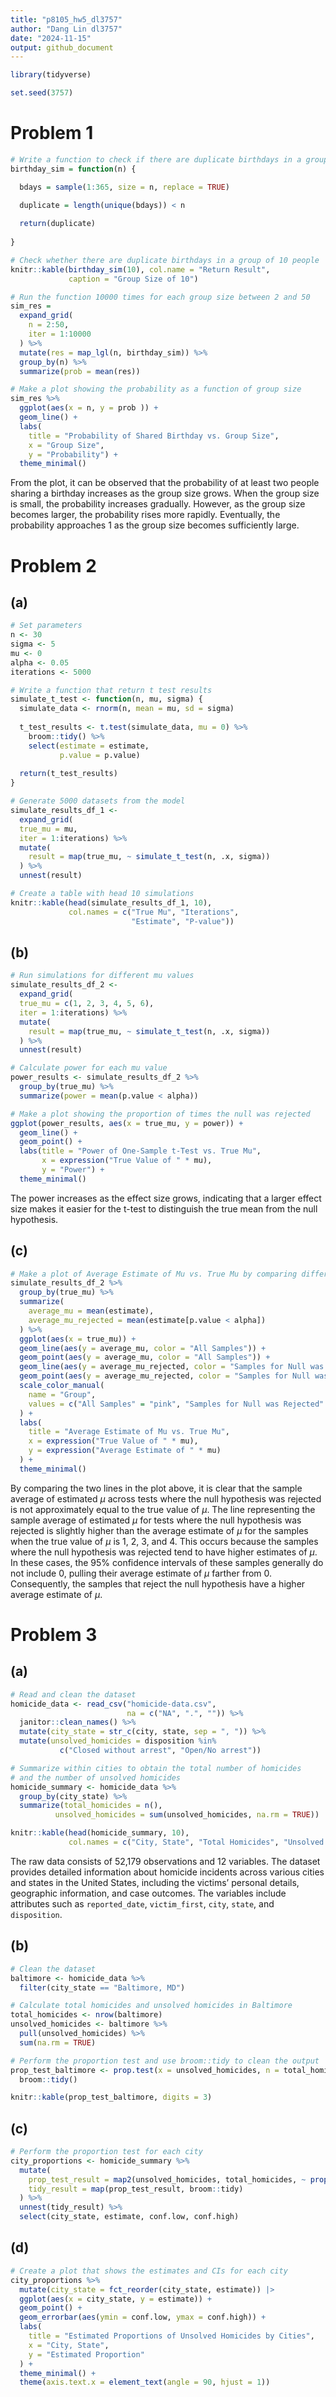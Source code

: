 ```yaml
---
title: "p8105_hw5_dl3757"
author: "Dang Lin dl3757"
date: "2024-11-15"
output: github_document
---
```


```r
library(tidyverse)

set.seed(3757)
```

# Problem 1
```r
# Write a function to check if there are duplicate birthdays in a group
birthday_sim = function(n) {

  bdays = sample(1:365, size = n, replace = TRUE)
  
  duplicate = length(unique(bdays)) < n

  return(duplicate)
  
}

# Check whether there are duplicate birthdays in a group of 10 people
knitr::kable(birthday_sim(10), col.name = "Return Result", 
             caption = "Group Size of 10")
```

```r
# Run the function 10000 times for each group size between 2 and 50
sim_res = 
  expand_grid(
    n = 2:50,
    iter = 1:10000
  ) %>% 
  mutate(res = map_lgl(n, birthday_sim)) %>%
  group_by(n) %>% 
  summarize(prob = mean(res))

# Make a plot showing the probability as a function of group size
sim_res %>%
  ggplot(aes(x = n, y = prob )) + 
  geom_line() + 
  labs(
    title = "Probability of Shared Birthday vs. Group Size", 
    x = "Group Size",
    y = "Probability") +
  theme_minimal()
```

From the plot, it can be observed that the probability of at least two people sharing a birthday increases as the group size grows. When the group size is small, the probability increases gradually. However, as the group size becomes larger, the probability rises more rapidly. Eventually, the probability approaches 1 as the group size becomes sufficiently large.

# Problem 2
## (a)
```r
# Set parameters
n <- 30
sigma <- 5 
mu <- 0
alpha <- 0.05
iterations <- 5000

# Write a function that return t test results
simulate_t_test <- function(n, mu, sigma) {
  simulate_data <- rnorm(n, mean = mu, sd = sigma)
  
  t_test_results <- t.test(simulate_data, mu = 0) %>% 
    broom::tidy() %>% 
    select(estimate = estimate, 
           p.value = p.value)
  
  return(t_test_results)
}

# Generate 5000 datasets from the model
simulate_results_df_1 <- 
  expand_grid(
  true_mu = mu,
  iter = 1:iterations) %>%
  mutate(
    result = map(true_mu, ~ simulate_t_test(n, .x, sigma))
  ) %>%
  unnest(result)

# Create a table with head 10 simulations
knitr::kable(head(simulate_results_df_1, 10), 
             col.names = c("True Mu", "Iterations", 
                           "Estimate", "P-value"))
```

## (b)
```r
# Run simulations for different mu values
simulate_results_df_2 <- 
  expand_grid(
  true_mu = c(1, 2, 3, 4, 5, 6),
  iter = 1:iterations) %>%
  mutate(
    result = map(true_mu, ~ simulate_t_test(n, .x, sigma))
  ) %>%
  unnest(result)

# Calculate power for each mu value
power_results <- simulate_results_df_2 %>%
  group_by(true_mu) %>%
  summarize(power = mean(p.value < alpha))

# Make a plot showing the proportion of times the null was rejected
ggplot(power_results, aes(x = true_mu, y = power)) +
  geom_line() +
  geom_point() + 
  labs(title = "Power of One-Sample t-Test vs. True Mu",
       x = expression("True Value of " * mu),
       y = "Power") +
  theme_minimal()
```

The power increases as the effect size grows, indicating that a larger effect size makes it easier for the t-test to distinguish the true mean from the null hypothesis.

## (c)
```r
# Make a plot of Average Estimate of Mu vs. True Mu by comparing different samples
simulate_results_df_2 %>%
  group_by(true_mu) %>%
  summarize(
    average_mu = mean(estimate),
    average_mu_rejected = mean(estimate[p.value < alpha])
  ) %>% 
  ggplot(aes(x = true_mu)) + 
  geom_line(aes(y = average_mu, color = "All Samples")) + 
  geom_point(aes(y = average_mu, color = "All Samples")) + 
  geom_line(aes(y = average_mu_rejected, color = "Samples for Null was Rejected")) + 
  geom_point(aes(y = average_mu_rejected, color = "Samples for Null was Rejected")) + 
  scale_color_manual(
    name = "Group",  
    values = c("All Samples" = "pink", "Samples for Null was Rejected" = "skyblue"),  
  ) +
  labs(
    title = "Average Estimate of Mu vs. True Mu",
    x = expression("True Value of " * mu),
    y = expression("Average Estimate of " * mu)
  ) +
  theme_minimal()
```

By comparing the two lines in the plot above, it is clear that the sample average of estimated $\mu$ across tests where the null hypothesis was rejected is not approximately equal to the true value of $\mu$. The line representing the sample average of estimated $\mu$ for tests where the null hypothesis was rejected is slightly higher than the average estimate of $\mu$ for the samples when the true value of $\mu$ is 1, 2, 3, and 4. This occurs because the samples where the null hypothesis was rejected tend to have higher estimates of  $\mu$. In these cases, the 95% confidence intervals of these samples generally do not include 0, pulling their average estimate of $\mu$ farther from 0. Consequently, the samples that reject the null hypothesis have a higher average estimate of $\mu$.

# Problem 3
## (a)
```r
# Read and clean the dataset
homicide_data <- read_csv("homicide-data.csv", 
                          na = c("NA", ".", "")) %>% 
  janitor::clean_names() %>% 
  mutate(city_state = str_c(city, state, sep = ", ")) %>% 
  mutate(unsolved_homicides = disposition %in% 
           c("Closed without arrest", "Open/No arrest"))

# Summarize within cities to obtain the total number of homicides 
# and the number of unsolved homicides
homicide_summary <- homicide_data %>% 
  group_by(city_state) %>% 
  summarize(total_homicides = n(), 
          unsolved_homicides = sum(unsolved_homicides, na.rm = TRUE))

knitr::kable(head(homicide_summary, 10), 
             col.names = c("City, State", "Total Homicides", "Unsolved Homicides"))
```

The raw data consists of 52,179 observations and 12 variables. The dataset provides detailed information about homicide incidents across various cities and states in the United States, including the victims' personal details, geographic information, and case outcomes. The variables include attributes such as `reported_date`, `victim_first`, `city`, `state`, and `disposition`.

## (b)
```r
# Clean the dataset
baltimore <- homicide_data %>%
  filter(city_state == "Baltimore, MD")

# Calculate total homicides and unsolved homicides in Baltimore
total_homicides <- nrow(baltimore)
unsolved_homicides <- baltimore %>% 
  pull(unsolved_homicides) %>% 
  sum(na.rm = TRUE)

# Perform the proportion test and use broom::tidy to clean the output
prop_test_baltimore <- prop.test(x = unsolved_homicides, n = total_homicides) %>% 
  broom::tidy()

knitr::kable(prop_test_baltimore, digits = 3)
```

## (c)
```r
# Perform the proportion test for each city
city_proportions <- homicide_summary %>%
  mutate(
    prop_test_result = map2(unsolved_homicides, total_homicides, ~ prop.test(.x, .y)),
    tidy_result = map(prop_test_result, broom::tidy) 
  ) %>%
  unnest(tidy_result) %>%
  select(city_state, estimate, conf.low, conf.high)
```

## (d)
```r
# Create a plot that shows the estimates and CIs for each city
city_proportions %>%
  mutate(city_state = fct_reorder(city_state, estimate)) |> 
  ggplot(aes(x = city_state, y = estimate)) + 
  geom_point() + 
  geom_errorbar(aes(ymin = conf.low, ymax = conf.high)) + 
  labs(
    title = "Estimated Proportions of Unsolved Homicides by Cities",
    x = "City, State",
    y = "Estimated Proportion"
  ) +
  theme_minimal() +
  theme(axis.text.x = element_text(angle = 90, hjust = 1)) 
```